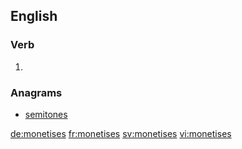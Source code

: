 ==English==

===Verb===
{{head|en}}

# {{en-third-person singular of|monetise}}

===Anagrams===
* [[semitones#English|semitones]]

[[de:monetises]]
[[fr:monetises]]
[[sv:monetises]]
[[vi:monetises]]